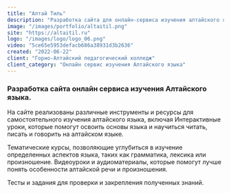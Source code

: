 ```yaml
---
title: "Алтай Тиль"
description: "Разработка сайта для онлайн-сервиса изучения алтайского языка. Современный дизайн, удобный интерфейс и функциональность для эффективного обучения. Создано для Горно-Алтайского педагогического колледжа."
image: "/images/portfolio/altaitil.png"
site: "https://altaitil.ru"
logo: "/images/logo/logo_06.png"
video: "5ce65e5953defacb686a38931d3b2636"
created: "2022-06-22"
client: "Горно-Алтайский педагогический колледж"
client_category: "Онлайн сервис изучения Алтайского языка"
---
```


### Разработка сайта онлайн сервиса изучения Алтайского языка.

На сайте реализованы различные инструменты и ресурсы для самостоятельного изучения алтайского языка, включая Интерактивные уроки, которые помогут освоить основы языка и научиться читать, писать и говорить на алтайском языке.

Тематические курсы, позволяющие углубиться в изучение определенных аспектов языка, таких как грамматика, лексика или произношение.
Видеоуроки и аудиоматериалы, которые помогут лучше понять особенности алтайской речи и произношения.

Тесты и задания для проверки и закрепления полученных знаний.
